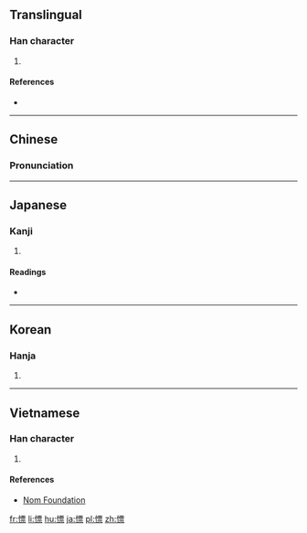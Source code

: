 ==Translingual==

===Han character===
{{Han char|rn=61|rad=心|as=11|sn=14|four=91091|canj=PMWF|ids=⿰忄票}}

# {{defn|Han|sort=心11}}

====References====
* {{Han ref|kx=0398.290|dkj=11084|dj=0737.230|hdz=42345.060|uh=6153|ud=24915|bh=E1C9|bd=57801}}

----

==Chinese==
{{zh-forms}}

===Pronunciation===
{{zh-pron
|m=piào
|c=piu5
|mc=y
|oc=y
|ma=
|cat=
}}

----

==Japanese==

===Kanji===
{{ja-kanji|grade=|rs=心11}}

# {{defn|lang=ja|sort=心11}}

====Readings====
* {{ja-readings|on=[[ひょう]] (hyō)|kun=[[はやい]] (hayai), [[すばやい]] (subayai)}}

----

==Korean==

===Hanja===
{{ko-hanja|hangeul=표|eumhun=|rv=pyo|mr=p'yo|y=phyo}}

# {{defn|lang=ko|sort=心11}}

----

==Vietnamese==

===Han character===
{{vi-readings|rs=心11|hanviet=phiêu}}

# {{defn|lang=vi|sort=心11}}

====References====
* [http://nomfoundation.org/common/nom_details.php?codepoint=6153 Nom Foundation]

[[fr:慓]]
[[li:慓]]
[[hu:慓]]
[[ja:慓]]
[[pl:慓]]
[[zh:慓]]